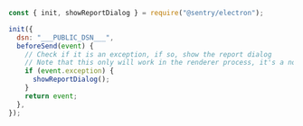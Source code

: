 ```javascript
const { init, showReportDialog } = require("@sentry/electron");

init({
  dsn: "___PUBLIC_DSN___",
  beforeSend(event) {
    // Check if it is an exception, if so, show the report dialog
    // Note that this only will work in the renderer process, it's a noop on the main process
    if (event.exception) {
      showReportDialog();
    }
    return event;
  },
});
```
